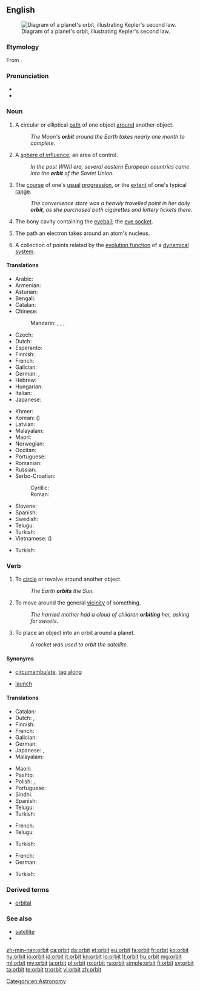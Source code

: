 ==English==
[[Image:Kepler2.gif|thumb|right|Diagram of a planet's orbit, illustrating Kepler's second law.]]

===Etymology===
From {{etyl|la|en}} {{term|orbita||course, track|lang=la}}.

===Pronunciation===
* {{audio|en-us-orbit.ogg|Audio (US)|lang=en}}
* {{rhymes|ɔː(r)bɪt}}

===Noun===
{{en-noun}}

# A circular or elliptical [[path]] of one object [[around]] another object.
#: ''The Moon's '''orbit''' around the Earth takes nearly one month to complete.''
# A [[sphere of influence]]; an area of control.
#: ''In the post WWII era, several eastern European countries came into the '''orbit''' of the Soviet Union.''
# The [[course]] of one's [[usual]] [[progression]], or the [[extent]] of one's typical [[range]].
#: ''The convenience store was a heavily travelled point in her daily '''orbit''', as she purchased both cigarettes and lottery tickets there.''
# {{context|anatomy|lang=en}} The bony cavity containing the [[eyeball]]; the [[eye socket]].
# {{context|physics|lang=en}} The path an electron takes around an atom's nucleus.
# {{context|mathematics|lang=en}} A collection of points related by the [[evolution function]] of a [[dynamical system]].

====Translations====
{{trans-top|path of one object around another}}
* Arabic: {{t|ar|مدار|m|tr=madaar}}
* Armenian: {{t|hy|ուղեծիր|tr=uġeçir}}
* Asturian: {{t|ast|órbita|f}}
* Bengali: {{t|bn|কক্ষপথ|sc=Beng}}
* Catalan: {{t|ca|òrbita|f}}
* Chinese:
*: Mandarin: {{t+|cmn|軌道|sc=Hani}}, {{t+|cmn|轨道|tr=guǐdào|sc=Hani}}, {{t+|cmn|軌跡|sc=Hani}}, {{t+|cmn|轨迹|tr=guǐjì|sc=Hani}}
* Czech: {{t|cs|oběžná dráha|f}}
* Dutch: {{t+|nl|baan|f}}
* Esperanto: {{t|eo|orbito}}
* Finnish: {{t+|fi|kiertorata}}
* French: {{t+|fr|orbite|f}}
* Galician: {{t+|gl|órbita|f}}
* German: {{t+|de|Umlaufbahn|f}}, {{t+|de|Orbit|m}}
* Hebrew: {{t|he|מסלול|m|tr=maslul}}
* Hungarian: {{t|hu|űrpálya}}
* Italian: {{t+|it|orbita|f}}
* Japanese: {{t+|ja|軌道|tr=きどう, kidō}}
{{trans-mid}}
* Khmer: {{t+|km|គន្លង|tr=kon long|sc=Khmr}}
* Korean: {{t+|ko|궤도|tr=gwedo}} ({{t+|ko|軌道}})
* Latvian: {{t|lv|orbīta|f}}
* Malayalam: {{t|ml|ഭ്രമണപഥം|tr=bhramaNa patham}}
* Maori: {{t|mi|amionga}}
* Norwegian: {{t+|no|bane|m}}
* Occitan: {{t|oc|orbita|f}}
* Portuguese: {{t+|pt|órbita|f}}
* Romanian: {{t+|ro|orbită|f}}
* Russian: {{t+|ru|орбита|f|tr=orbíta}}
* Serbo-Croatian:
*: Cyrillic: {{t|sh|кружница|f}}
*: Roman: {{t+|sh|kružnica|f}}
* Slovene: {{t|sl|krožnica|f}}
* Spanish: {{t+|es|órbita|f}}
* Swedish: {{t|sv|omloppsbana|c}}
* Telugu: {{t+|te|కక్ష్య|tr=kashya|sc=Telu}}
* Turkish: {{t+|tr|yörünge}}
* Vietnamese: {{t+|vi|quỹ đạo}} ({{t|vi|軌道}})
{{trans-bottom}}

{{trans-top|sphere of influence}}
* Turkish: {{t+|tr|uydu}}
{{trans-mid}}
{{trans-bottom}}

{{trans-top|course of usual progression}}
{{trans-mid}}
{{trans-bottom}}

{{trans-see|eye socket}}

===Verb===
{{en-verb}}

# To [[circle]] or revolve around another object.
#: ''The Earth '''orbits''' the Sun.''
# To move around the general [[vicinity]] of something.
#: ''The harried mother had a cloud of children '''orbiting''' her, asking for sweets.''
# To place an object into an orbit around a planet.
#: ''A rocket was used to orbit the satellite.''

====Synonyms====
* {{sense|move around the general vicinity of}} [[circumambulate]], [[tag along]]
* {{sense|place an object into an orbit}} [[launch]]

====Translations====
{{trans-top|circle another object}}
* Catalan: {{t+|ca|orbitar}}
* Dutch: {{t|nl|omcirkelen}}, {{t+|nl|omlopen}}
* Finnish: {{t+|fi|kiertää}}
* French: {{t+|fr|orbiter|alt=orbiter autour de}}
* Galician: {{t|gl|orbitar}}
* German: {{t|de|umkreisen}}
* Japanese: {{t+|ja|周回|alt=周回する|tr=しゅうかいする, shūkaisuru}}, {{t+|ja|公転|alt=公転する|tr=こうてんする, kōtensuru}}
* Malayalam: {{t|ml|ഭ്രമണം ചെയ്യുക|tr=bhramaNam cheyyuka}}
{{trans-mid}}
* Maori: {{t|mi|amio}}
* Pashto: {{t|ps|څرخول|tr=carkhawəl|sc=ps-Arab}}
* Polish: {{t+|pl|krążyć}}, {{t+|pl|orbitować}}
* Portuguese: {{t+|pt|orbitar}}
* Sindhi: {{t|sd|مَدارُ|tr=Madaaru|m}}
* Spanish: {{t|es|orbitar}}
* Telugu: {{t+|te|కక్ష్య|tr=kanya|sc=Telu}}
* Turkish: {{l|tr|yörüngede}} {{t+|tr|dönmek}}
{{trans-bottom}}

{{trans-top|move around the general vicinity of}}
* French: {{t+|fr|orbiter|alt=orbiter autour de}}
* Telugu: {{t+|te|ప్రదక్షిణం|tr=pradakshinam|sc=Telu}}
{{trans-mid}}
* Turkish: {{l|tr|etki}} {{l|tr|alanına}} {{t+|tr|girmek}}
{{trans-bottom}}

{{trans-top|place an object into an orbit}}
* French: {{t|fr|mettre en orbite}}
* German: {{l|de|in}} {{l|de|Umlaufbahn}} {{t+|de|bringen}}
{{trans-mid}}
* Turkish: {{l|tr|yörüngeye}} {{t+|tr|sokmak}}
{{trans-bottom}}

===Derived terms===
* [[orbital]]

===See also===
* [[satellite]]
* {{pedialite}}

[[Category:en:Astronomy]]

[[zh-min-nan:orbit]]
[[ca:orbit]]
[[da:orbit]]
[[et:orbit]]
[[eu:orbit]]
[[fa:orbit]]
[[fr:orbit]]
[[ko:orbit]]
[[hy:orbit]]
[[io:orbit]]
[[id:orbit]]
[[it:orbit]]
[[kn:orbit]]
[[lo:orbit]]
[[lt:orbit]]
[[hu:orbit]]
[[mg:orbit]]
[[ml:orbit]]
[[my:orbit]]
[[ja:orbit]]
[[pl:orbit]]
[[ro:orbit]]
[[ru:orbit]]
[[simple:orbit]]
[[fi:orbit]]
[[sv:orbit]]
[[ta:orbit]]
[[te:orbit]]
[[tr:orbit]]
[[vi:orbit]]
[[zh:orbit]]